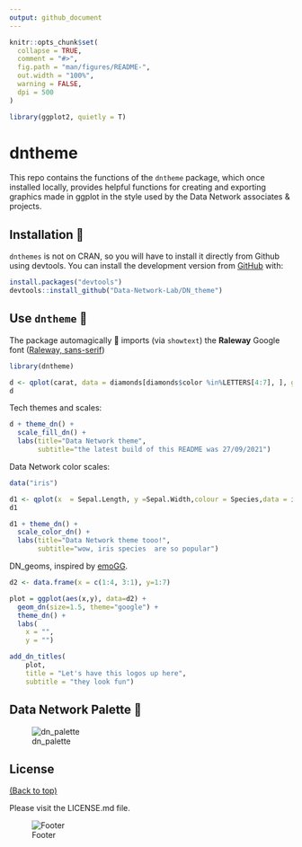 ```yaml
---
output: github_document
---
```


<!-- README.md is generated from README.Rmd. Please edit that file -->

```r
knitr::opts_chunk$set(
  collapse = TRUE,
  comment = "#>",
  fig.path = "man/figures/README-",
  out.width = "100%", 
  warning = FALSE, 
  dpi = 500
)

library(ggplot2, quietly = T)
```

# dntheme

<!-- badges: start -->
<!-- badges: end -->

This repo contains the functions of the `dntheme` package, which once installed locally, provides helpful functions for creating and exporting graphics made in ggplot in the style used by the Data Network associates & projects.


## Installation 🔨 

`dnthemes` is not on CRAN, so you will have to install it directly from Github using devtools.
You can install the development version from [GitHub](https://github.com/) with:

``` r
install.packages("devtools")
devtools::install_github("Data-Network-Lab/DN_theme")
```


## Use `dntheme` 💊

The package automagically 🧙 imports (via `showtext`) the **Raleway** Google font ([Raleway, sans-serif](https://fonts.google.com/specimen/Raleway))

```r

library(dntheme)

d <- qplot(carat, data = diamonds[diamonds$color %in%LETTERS[4:7], ], geom = "histogram", bins=30, fill = color)
d

```


Tech themes and scales:
  
```r

d + theme_dn() + 
  scale_fill_dn() + 
  labs(title="Data Network theme", 
       subtitle="the latest build of this README was 27/09/2021")

```

Data Network color scales:
  
```r

data("iris")

d1 <- qplot(x  = Sepal.Length, y =Sepal.Width,colour = Species,data = iris,geom = "point")
d1

```

```r

d1 + theme_dn() + 
  scale_color_dn() + 
  labs(title="Data Network theme tooo!", 
       subtitle="wow, iris species  are so popular")

```



DN_geoms, inspired by [emoGG](https://github.com/dill/emoGG).


```r
d2 <- data.frame(x = c(1:4, 3:1), y=1:7)
```


```r
plot = ggplot(aes(x,y), data=d2) + 
  geom_dn(size=1.5, theme="google") + 
  theme_dn() +
  labs(
    x = "",
    y = "")

add_dn_titles(
    plot,
    title = "Let's have this logos up here",
    subtitle = "they look fun")

```


<!-- ```{r, eval=FALSE} -->
<!-- ggplot(aes(x,y), data=d2) +  -->
<!--   geom_tech(size=0.15, theme="etsy") +  -->
<!--   theme_tech("etsy")+ -->
<!--   ggtitle("Etsy geom") -->
<!-- ``` -->



## Data Network Palette 🌈 


![dn_palette](man/figures/palette.png)


## License

[(Back to top)](#table-of-contents)

Please visit the LICENSE.md file.

<!-- Add the footer here -->

![Footer](man/figures/footer.png)

